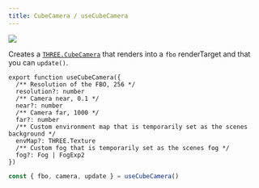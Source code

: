 ```yaml
---
title: CubeCamera / useCubeCamera
---
```


[![](https://img.shields.io/badge/-storybook-%23ff69b4)](https://drei.pmnd.rs/?path=/story/camera-cubecamera)

Creates a [`THREE.CubeCamera`](https://threejs.org/docs/#api/en/cameras/CubeCamera) that renders into a `fbo` renderTarget and that you can `update()`.

```tsx
export function useCubeCamera({
  /** Resolution of the FBO, 256 */
  resolution?: number
  /** Camera near, 0.1 */
  near?: number
  /** Camera far, 1000 */
  far?: number
  /** Custom environment map that is temporarily set as the scenes background */
  envMap?: THREE.Texture
  /** Custom fog that is temporarily set as the scenes fog */
  fog?: Fog | FogExp2
})
```

```jsx
const { fbo, camera, update } = useCubeCamera()
```
